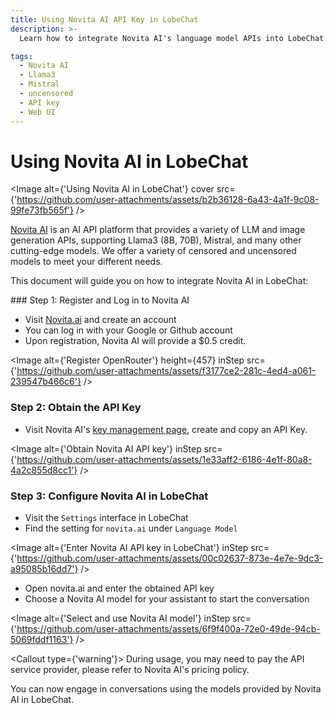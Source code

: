 ```yaml
---
title: Using Novita AI API Key in LobeChat
description: >-
  Learn how to integrate Novita AI's language model APIs into LobeChat. Follow the steps to register, create an Novita AI API key, configure settings, and chat with our various AI models.

tags:
  - Novita AI
  - Llama3
  - Mistral
  - uncensored
  - API key
  - Web UI
---
```


# Using Novita AI in LobeChat

<Image alt={'Using Novita AI in LobeChat'} cover src={'https://github.com/user-attachments/assets/b2b36128-6a43-4a1f-9c08-99fe73fb565f'} />

[Novita AI](https://novita.ai/) is an AI API platform that provides a variety of LLM and image generation APIs, supporting Llama3 (8B, 70B), Mistral, and many other cutting-edge models. We offer a variety of censored and uncensored models to meet your different needs.

This document will guide you on how to integrate Novita AI in LobeChat:

<Steps>
  ### Step 1: Register and Log in to Novita AI

  - Visit [Novita.ai](https://novita.ai/) and create an account
  - You can log in with your Google or Github account
  - Upon registration, Novita AI will provide a $0.5 credit.

  <Image alt={'Register OpenRouter'} height={457} inStep src={'https://github.com/user-attachments/assets/f3177ce2-281c-4ed4-a061-239547b466c6'} />

  ### Step 2: Obtain the API Key

  - Visit Novita AI's [key management page](https://novita.ai/dashboard/key), create and copy an API Key.

  <Image alt={'Obtain Novita AI API key'} inStep src={'https://github.com/user-attachments/assets/1e33aff2-6186-4e1f-80a8-4a2c855d8cc1'} />

  ### Step 3: Configure Novita AI in LobeChat

  - Visit the `Settings` interface in LobeChat
  - Find the setting for `novita.ai` under `Language Model`

  <Image alt={'Enter Novita AI API key in LobeChat'} inStep src={'https://github.com/user-attachments/assets/00c02637-873e-4e7e-9dc3-a95085b16dd7'} />

  - Open novita.ai and enter the obtained API key
  - Choose a Novita AI model for your assistant to start the conversation

  <Image alt={'Select and use Novita AI model'} inStep src={'https://github.com/user-attachments/assets/6f9f400a-72e0-49de-94cb-5069fddf1163'} />

  <Callout type={'warning'}>
    During usage, you may need to pay the API service provider, please refer to Novita AI's pricing
    policy.
  </Callout>
</Steps>

You can now engage in conversations using the models provided by Novita AI in LobeChat.
